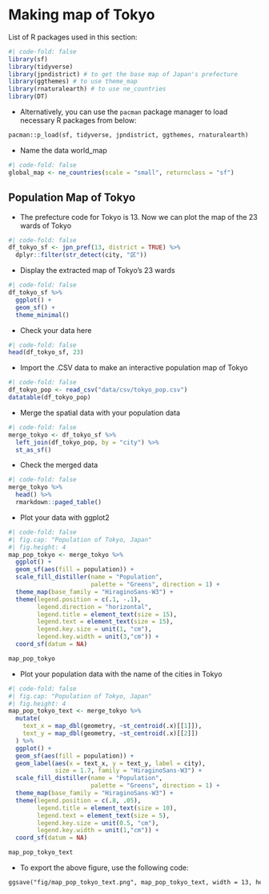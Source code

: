 # Making map of Tokyo

List of R packages used in this section:

```r
#| code-fold: false
library(sf)
library(tidyverse)
library(jpndistrict) # to get the base map of Japan's prefecture
library(ggthemes) # to use theme_map
library(rnaturalearth) # to use ne_countries
library(DT)
```

-   Alternatively, you can use the `pacman` package manager to load necessary R packages from below:

```txt
pacman::p_load(sf, tidyverse, jpndistrict, ggthemes, rnaturalearth)
```

-   Name the data world_map

```r
#| code-fold: false
global_map <- ne_countries(scale = "small", returnclass = "sf")
```

## Population Map of Tokyo

-   The prefecture code for Tokyo is 13. Now we can plot the map of the 23 wards of Tokyo

```r
#| code-fold: false
df_tokyo_sf <- jpn_pref(13, district = TRUE) %>% 
  dplyr::filter(str_detect(city, "区")) 
```

-   Display the extracted map of Tokyo's 23 wards

```r
#| code-fold: false
df_tokyo_sf %>%
  ggplot() +
  geom_sf() +
  theme_minimal()
```

-   Check your data here

```r
#| code-fold: false
head(df_tokyo_sf, 23)
```

-   Import the .CSV data to make an interactive population map of Tokyo

```r
#| code-fold: false
df_tokyo_pop <- read_csv("data/csv/tokyo_pop.csv")
datatable(df_tokyo_pop)
```

-   Merge the spatial data with your population data

```r
#| code-fold: false
merge_tokyo <- df_tokyo_sf %>% 
  left_join(df_tokyo_pop, by = "city") %>% 
  st_as_sf()
```

-   Check the merged data

```r
#| code-fold: false
merge_tokyo %>% 
  head() %>% 
  rmarkdown::paged_table()
```

-   Plot your data with ggplot2

```r
#| code-fold: false
#| fig.cap: "Population of Tokyo, Japan"
#| fig.height: 4
map_pop_tokyo <- merge_tokyo %>% 
  ggplot() +
  geom_sf(aes(fill = population)) +
  scale_fill_distiller(name = "Population",
                       palette = "Greens", direction = 1) +
  theme_map(base_family = "HiraginoSans-W3") +
  theme(legend.position = c(.1, -.1),
        legend.direction = "horizontal",
        legend.title = element_text(size = 15), 
        legend.text = element_text(size = 15),
        legend.key.size = unit(1, "cm"),
        legend.key.width = unit(3,"cm")) +
  coord_sf(datum = NA) 

map_pop_tokyo
```

-   Plot your population data with the name of the cities in Tokyo

```r
#| code-fold: false
#| fig.cap: "Population of Tokyo, Japan"
#| fig.height: 4
map_pop_tokyo_text <- merge_tokyo %>% 
  mutate(
    text_x = map_dbl(geometry, ~st_centroid(.x)[[1]]),
    text_y = map_dbl(geometry, ~st_centroid(.x)[[2]])
  ) %>% 
  ggplot() +
  geom_sf(aes(fill = population)) +
  geom_label(aes(x = text_x, y = text_y, label = city), 
             size = 1.7, family = "HiraginoSans-W3") +
  scale_fill_distiller(name = "Population",
                       palette = "Greens", direction = 1) +
  theme_map(base_family = "HiraginoSans-W3") +
  theme(legend.position = c(.8, .05),
        legend.title = element_text(size = 10), 
        legend.text = element_text(size = 5),
        legend.key.size = unit(0.5, "cm"),
        legend.key.width = unit(1,"cm")) +
  coord_sf(datum = NA) 

map_pop_tokyo_text
```

-   To export the above figure, use the following code:

```txt
ggsave("fig/map_pop_tokyo_text.png", map_pop_tokyo_text, width = 13, height = 13)
```

